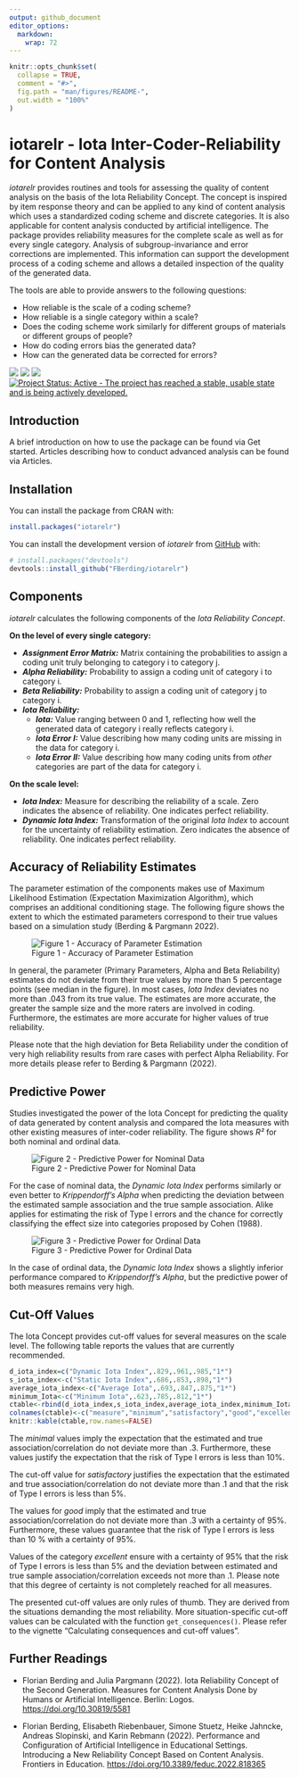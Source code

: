 ```yaml
---
output: github_document
editor_options: 
  markdown: 
    wrap: 72
---
```


<!-- README.md is generated from README.Rmd. Please edit that file -->

```r
knitr::opts_chunk$set(
  collapse = TRUE,
  comment = "#>",
  fig.path = "man/figures/README-",
  out.width = "100%"
)
```

# iotarelr - Iota Inter-Coder-Reliability for Content Analysis

*iotarelr* provides routines and tools for assessing the quality of
content analysis on the basis of the Iota Reliability Concept. The
concept is inspired by item response theory and can be applied to any
kind of content analysis which uses a standardized coding scheme and
discrete categories. It is also applicable for content analysis
conducted by artificial intelligence. The package provides
reliability measures for the complete scale as well as for every single
category. Analysis of subgroup-invariance and error corrections are
implemented. This information can support the development process of a
coding scheme and allows a detailed inspection of the quality of the generated 
data.

The tools are able to provide answers to the following questions:

-   How reliable is the scale of a coding scheme? 
-   How reliable is a single category within a scale? 
-   Does the coding scheme work similarly for different groups of
    materials or different groups of people? 
-   How do coding errors bias the generated data? 
-   How can the generated data be corrected for errors? 

<!-- badges: start -->

[![](https://www.r-pkg.org/badges/version/iotarelr?color=green)](https://cran.r-project.org/package=iotarelr)
[![](http://cranlogs.r-pkg.org/badges/grand-total/iotarelr)](https://cran.r-project.org/package=iotarelr)
[![](https://img.shields.io/badge/devel%20version-0.1.3-green.svg)](https://github.com/fberding/iotarelr)
[![Project Status: Active - The project has reached a stable, usable
state and is being actively
developed.](https://www.repostatus.org/badges/latest/active.svg)](https://www.repostatus.org/#active)

<!-- badges: end -->

## Introduction

A brief introduction on how to use the package can be found via Get
started. Articles describing how to conduct advanced
analysis can be found via Articles.

## Installation

You can install the package from CRAN with:
``` r
install.packages("iotarelr")
```

You can install the development version of *iotarelr* from
[GitHub](https://github.com/) with:

``` r
# install.packages("devtools")
devtools::install_github("FBerding/iotarelr")
```

## Components

*iotarelr* calculates the following components of the *Iota Reliability
Concept*.

**On the level of every single category:**

-   ***Assignment Error Matrix:*** Matrix containing the probabilities
    to assign a coding unit truly belonging to category i to category j.
-   ***Alpha Reliability:*** Probability to assign a coding unit of
    category i to category i.
-   ***Beta Reliability:*** Probability to assign a coding unit of
    category j to category i.
-   ***Iota Reliability:***
    -   ***Iota:*** Value ranging between 0 and 1, reflecting how well
        the generated data of category i really reflects category i.
    -   ***Iota Error I:*** Value describing how many coding
        units are missing in the data for category i.
    -   ***Iota Error II:*** Value describing how many coding
        units from *other* categories are part of the data for category i.

**On the scale level:**

-   ***Iota Index:*** Measure for describing the reliability of a scale.
    Zero indicates the absence of reliability. One indicates perfect
    reliability.
-   ***Dynamic Iota Index:*** Transformation of the original *Iota
    Index* to account for the uncertainty of reliability estimation.
    Zero indicates the absence of reliability. One indicates perfect
    reliability.

## Accuracy of Reliability Estimates

The parameter estimation of the components makes use of Maximum Likelihood
Estimation (Expectation Maximization Algorithm), which comprises an
additional conditioning stage. The following figure shows the extent to
which the estimated parameters correspond to their true values based on
a simulation study (Berding & Pargmann 2022). 

![Figure 1 - Accuracy of Parameter Estimation](man/figures/README-accuracy.png) 

In general, the parameter
(Primary Parameters, Alpha and Beta Reliability) estimates do not
deviate from their true values by more than 5 percentage points  (see median
in the figure). In most cases, *Iota Index* deviates no more than .043
from its true value. The estimates are more accurate, the greater the
sample size and the more raters are involved in coding. Furthermore,
the estimates are more accurate for higher values of true reliability.

Please note that the high deviation for Beta Reliability under the condition of 
very high reliability results from rare cases with perfect Alpha Reliability. 
For more details please refer to Berding & Pargmann (2022).

## Predictive Power

Studies investigated the power of the Iota Concept for predicting the
quality of data generated by content analysis and compared the Iota
measures with other existing measures of inter-coder reliability. The
figure shows *R²* for both nominal and ordinal data. 

![Figure 2 - Predictive Power for Nominal Data](man/figures/README-pred_power_nominal.png)

For the case of nominal data, the *Dynamic Iota Index* performs similarly or even better to *Krippendorff's Alpha* when predicting the deviation
between the estimated sample association and the true sample
association. Alike applies for estimating the risk of Type I errors
and the chance for correctly classifying the effect size into categories
proposed by Cohen (1988).

![Figure 3 - Predictive Power for Ordinal Data](man/figures/README-pred_power_ordinal.png)

In the case of ordinal data, the *Dynamic Iota Index* shows a slightly
inferior performance compared to *Krippendorff's Alpha*, but the predictive power
of both measures remains very high. 

## Cut-Off Values

The Iota Concept provides cut-off values for several measures on the scale
level. The following table reports the values that are currently recommended.

```r
d_iota_index=c("Dynamic Iota Index",.829,.961,.985,"1*")
s_iota_index<-c("Static Iota Index",.686,.853,.898,"1*")
average_iota_index<-c("Average Iota",.693,.847,.875,"1*")
minimum_Iota<-c("Minimum Iota",.623,.785,.812,"1*")
ctable<-rbind(d_iota_index,s_iota_index,average_iota_index,minimum_Iota)
colnames(ctable)<-c("measure","minimum","satisfactory","good","excellent")
knitr::kable(ctable,row.names=FALSE)
```

The *minimal* values imply the expectation that the estimated and true
association/correlation do not deviate more than .3. Furthermore, these
values justify the expectation that the risk of Type I errors is less
than 10%.

The cut-off value for *satisfactory* justifies the expectation that the
estimated and true association/correlation do not deviate more than .1
and that the risk of Type I errors is less than 5%.

The values for *good* imply that the estimated and true
association/correlation do not deviate more than .3 with a certainty of
95%. Furthermore, these values guarantee that the risk of Type I errors
is less than 10 % with a certainty of 95%.

Values of the category *excellent* ensure with a certainty of 95% that
the risk of Type I errors is less than 5% and the deviation between
estimated and true sample association/correlation exceeds not more than
.1. Please note that this degree of certainty is not completely reached
for all measures.

The presented cut-off values are only rules of thumb. They are derived
from the situations demanding the most reliability. More situation-specific
cut-off values can be calculated with the function `get_consequences()`.
Please refer to the vignette "Calculating consequences and cut-off
values".

## Further Readings
-   Florian Berding and Julia Pargmann (2022). Iota Reliability Concept
    of the Second Generation. Measures for Content Analysis Done by
    Humans or Artificial Intelligence. Berlin: Logos.
    <https://doi.org/10.30819/5581>
    
-   Florian Berding, Elisabeth Riebenbauer, Simone Stuetz, Heike
    Jahncke, Andreas Slopinski, and Karin Rebmann (2022). Performance and
    Configuration of Artificial Intelligence in Educational
    Settings. Introducing a New Reliability Concept Based on Content
    Analysis. Frontiers in Education.
    <https://doi.org/10.3389/feduc.2022.818365>
